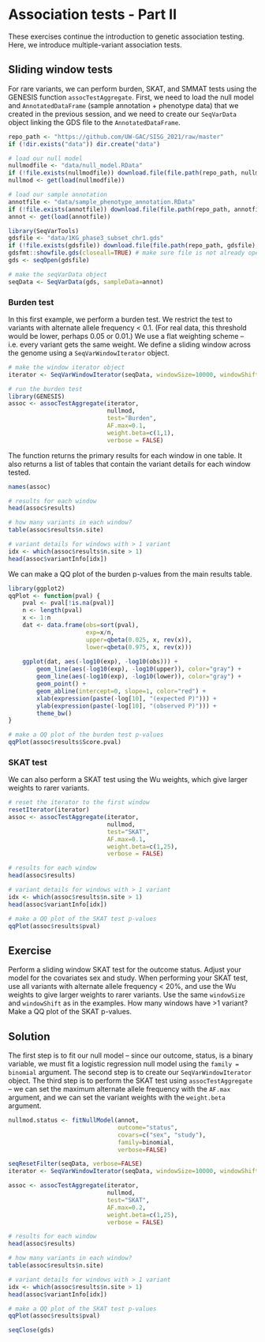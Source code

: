 # Association tests - Part II

These exercises continue the introduction to genetic association testing. Here, we introduce multiple-variant association tests.

## Sliding window tests

For rare variants, we can perform burden, SKAT, and SMMAT tests using the GENESIS function `assocTestAggregate`. First, we need to load the null model and `AnnotatedDataFrame` (sample annotation + phenotype data) that we created in the previous session, and we need to create our `SeqVarData` object linking the GDS file to the `AnnotatedDataFrame`.

```r
repo_path <- "https://github.com/UW-GAC/SISG_2021/raw/master"
if (!dir.exists("data")) dir.create("data")

# load our null model
nullmodfile <- "data/null_model.RData"
if (!file.exists(nullmodfile)) download.file(file.path(repo_path, nullmodfile), nullmodfile)
nullmod <- get(load(nullmodfile))

# load our sample annotation
annotfile <- "data/sample_phenotype_annotation.RData"
if (!file.exists(annotfile)) download.file(file.path(repo_path, annotfile), annotfile)
annot <- get(load(annotfile))

library(SeqVarTools)
gdsfile <- "data/1KG_phase3_subset_chr1.gds"
if (!file.exists(gdsfile)) download.file(file.path(repo_path, gdsfile), gdsfile)
gdsfmt::showfile.gds(closeall=TRUE) # make sure file is not already open
gds <- seqOpen(gdsfile)

# make the seqVarData object
seqData <- SeqVarData(gds, sampleData=annot)
```

### Burden test

In this first example, we perform a burden test. We restrict the test to variants with alternate allele frequency < 0.1. (For real data, this threshold would be lower, perhaps 0.05 or 0.01.) We use a flat weighting scheme -- i.e. every variant gets the same weight. We define a sliding window across the genome using a `SeqVarWindowIterator` object.

```r
# make the window iterator object
iterator <- SeqVarWindowIterator(seqData, windowSize=10000, windowShift=5000, verbose=FALSE)

# run the burden test
library(GENESIS)
assoc <- assocTestAggregate(iterator, 
                            nullmod, 
                            test="Burden", 
                            AF.max=0.1, 
                            weight.beta=c(1,1), 
                            verbose = FALSE)
```

The function returns the primary results for each window in one table. It also returns a list of tables that contain the variant details for each window tested.

```r
names(assoc)

# results for each window
head(assoc$results)

# how many variants in each window?
table(assoc$results$n.site)

# variant details for windows with > 1 variant
idx <- which(assoc$results$n.site > 1)
head(assoc$variantInfo[idx])
```

We can make a QQ plot of the burden p-values from the main results table. 

```r
library(ggplot2)
qqPlot <- function(pval) {
    pval <- pval[!is.na(pval)]
    n <- length(pval)
    x <- 1:n
    dat <- data.frame(obs=sort(pval),
                      exp=x/n,
                      upper=qbeta(0.025, x, rev(x)),
                      lower=qbeta(0.975, x, rev(x)))
    
    ggplot(dat, aes(-log10(exp), -log10(obs))) +
        geom_line(aes(-log10(exp), -log10(upper)), color="gray") +
        geom_line(aes(-log10(exp), -log10(lower)), color="gray") +
        geom_point() +
        geom_abline(intercept=0, slope=1, color="red") +
        xlab(expression(paste(-log[10], "(expected P)"))) +
        ylab(expression(paste(-log[10], "(observed P)"))) +
        theme_bw()
}    

# make a QQ plot of the burden test p-values
qqPlot(assoc$results$Score.pval)
```

### SKAT test

We can also perform a SKAT test using the Wu weights, which give larger weights to rarer variants.

```r
# reset the iterator to the first window
resetIterator(iterator)
assoc <- assocTestAggregate(iterator, 
                            nullmod, 
                            test="SKAT", 
                            AF.max=0.1, 
                            weight.beta=c(1,25), 
                            verbose = FALSE)

# results for each window
head(assoc$results)

# variant details for windows with > 1 variant
idx <- which(assoc$results$n.site > 1)
head(assoc$variantInfo[idx])

# make a QQ plot of the SKAT test p-values
qqPlot(assoc$results$pval)
```

## Exercise

Perform a sliding window SKAT test for the outcome status. Adjust your model for the covariates sex and study. When performing your SKAT test, use all variants with alternate allele frequency < 20%, and use the Wu weights to give larger weights to rarer variants. Use the same `windowSize` and `windowShift` as in the examples. How many windows have >1 variant? Make a QQ plot of the SKAT p-values. 

## Solution

The first step is to fit our null model -- since our outcome, status, is a binary variable, we must fit a logistic regression null model using the `family = binomial` argument. The second step is to create our `SeqVarWindowIterator` object. The third step is to perform the SKAT test using `assocTestAggregate` -- we can set the maximum alternate allele frequency with the `AF.max` argument, and we can set the variant weights with the `weight.beta` argument.

```r
nullmod.status <- fitNullModel(annot, 
                               outcome="status", 
                               covars=c("sex", "study"), 
                               family=binomial, 
                               verbose=FALSE)

seqResetFilter(seqData, verbose=FALSE)
iterator <- SeqVarWindowIterator(seqData, windowSize=10000, windowShift=5000, verbose=FALSE)

assoc <- assocTestAggregate(iterator, 
                            nullmod, 
                            test="SKAT", 
                            AF.max=0.2, 
                            weight.beta=c(1,25),
                            verbose = FALSE)

# results for each window
head(assoc$results)

# how many variants in each window?
table(assoc$results$n.site)

# variant details for windows with > 1 variant
idx <- which(assoc$results$n.site > 1)
head(assoc$variantInfo[idx])

# make a QQ plot of the SKAT test p-values
qqPlot(assoc$results$pval)
```

```r
seqClose(gds)
```